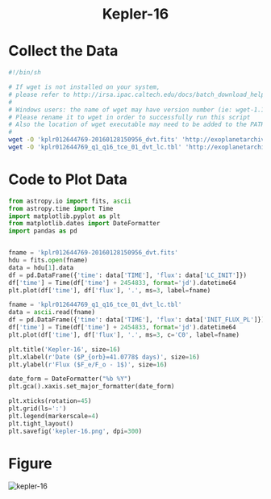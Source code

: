 <h1 align="center">
  Kepler-16
</h1>

# Collect the Data

```bash
#!/bin/sh

# If wget is not installed on your system,
# please refer to http://irsa.ipac.caltech.edu/docs/batch_download_help.html.
#
# Windows users: the name of wget may have version number (ie: wget-1.10.2.exe)
# Please rename it to wget in order to successfully run this script
# Also the location of wget executable may need to be added to the PATH environment.
#
wget -O 'kplr012644769-20160128150956_dvt.fits' 'http://exoplanetarchive.ipac.caltech.edu:80/data/ETSS//KeplerDV/005/713/24/kplr012644769-20160128150956_dvt.fits' -a raw_2269.log
wget -O 'kplr012644769_q1_q16_tce_01_dvt_lc.tbl' 'http://exoplanetarchive.ipac.caltech.edu:80/data/ETSS//KeplerDV/000/866/64/kplr012644769_q1_q16_tce_01_dvt_lc.tbl' -a raw_1413.log
```

# Code to Plot Data

```python
from astropy.io import fits, ascii
from astropy.time import Time
import matplotlib.pyplot as plt
from matplotlib.dates import DateFormatter
import pandas as pd


fname = 'kplr012644769-20160128150956_dvt.fits'
hdu = fits.open(fname)
data = hdu[1].data
df = pd.DataFrame({'time': data['TIME'], 'flux': data['LC_INIT']})
df['time'] = Time(df['time'] + 2454833, format='jd').datetime64
plt.plot(df['time'], df['flux'], '.', ms=3, label=fname)

fname = 'kplr012644769_q1_q16_tce_01_dvt_lc.tbl'
data = ascii.read(fname)
df = pd.DataFrame({'time': data['TIME'], 'flux': data['INIT_FLUX_PL']})
df['time'] = Time(df['time'] + 2454833, format='jd').datetime64
plt.plot(df['time'], df['flux'], '.', ms=3, c='C0', label=fname)

plt.title('Kepler-16', size=16)
plt.xlabel(r'Date ($P_{orb}=41.0778$ days)', size=16)
plt.ylabel(r'Flux ($F_e/F_o - 1$)', size=16)

date_form = DateFormatter("%b %Y")
plt.gca().xaxis.set_major_formatter(date_form)

plt.xticks(rotation=45)
plt.grid(ls=':')
plt.legend(markerscale=4)
plt.tight_layout()
plt.savefig('kepler-16.png', dpi=300)
```

# Figure

![kepler-16](../../images/kepler-16.png)